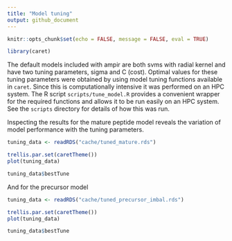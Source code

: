 ```yaml
---
title: "Model tuning"
output: github_document
---
```


```r
knitr::opts_chunk$set(echo = FALSE, message = FALSE, eval = TRUE)
```

```r
library(caret)
```

The default models included with ampir are both svms with radial kernel and have two tuning parameters, sigma and C (cost).  Optimal values for these tuning parameters were obtained by using model tuning functions available in `caret`.  Since this is computationally intensive it was performed on an HPC system. The R script `scripts/tune_model.R` provides a convenient wrapper for the required functions and allows it to be run easily on an HPC system. See the `scripts` directory for details of how this was run.

Inspecting the results for the mature peptide model reveals the variation of model performance with the tuning parameters.  

```r
tuning_data <- readRDS("cache/tuned_mature.rds")

trellis.par.set(caretTheme())
plot(tuning_data)  

tuning_data$bestTune
```

And for the precursor model

```r
tuning_data <- readRDS("cache/tuned_precursor_imbal.rds")

trellis.par.set(caretTheme())
plot(tuning_data)  

tuning_data$bestTune
```


